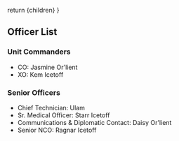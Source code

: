   return <Framework>{children}</Framework>
}

## Officer List

### Unit Commanders

- CO: Jasmine Or'lient
- XO: Kem Icetoff

### Senior Officers

- Chief Technician: Ulam
- Sr. Medical Officer: Starr Icetoff
- Communications & Diplomatic Contact: Daisy Or'lient
- Senior NCO: Ragnar Icetoff
